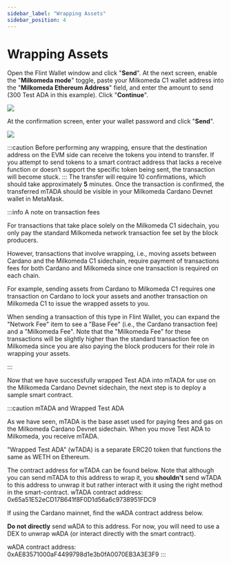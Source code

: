 ```yaml
---
sidebar_label: "Wrapping Assets"
sidebar_position: 4
---
```


# Wrapping Assets

Open the Flint Wallet window and click "**Send**". At the next screen, enable the "**Milkomeda mode**" toggle, paste your Milkomeda C1 wallet address into the "**Milkomeda Ethereum Address**" field, and enter the amount to send (300 Test ADA in this example). Click "**Continue**".

![](/img/flint-wrap-tada.png)

At the confirmation screen, enter your wallet password and click "**Send**".

![](/img/flint-wrap-tada-confirm.png)

:::caution
Before performing any wrapping, ensure that the destination address on the EVM side can receive the tokens you intend to transfer. If you attempt to send tokens to a smart contract address that lacks a receive function or doesn’t support the specific token being sent, the transaction will become stuck.
:::
The transfer will require 10 confirmations, which should take approximately **5** minutes. Once the transaction is confirmed, the transferred mTADA should be visible in your Milkomeda Cardano Devnet wallet in MetaMask.

:::info A note on transaction fees

For transactions that take place solely on the Milkomeda C1 sidechain, you only pay the standard Milkomeda network transaction fee set by the block producers.

However, transactions that involve wrapping, i.e., moving assets between Cardano and the Milkomeda C1 sidechain, require payment of transactions fees for both Cardano and Milkomeda since one transaction is required on each chain.

For example, sending assets from Cardano to Milkomeda C1 requires one transaction on Cardano to lock your assets and another transaction on Milkomeda C1 to issue the wrapped assets to you.

When sending a transaction of this type in Flint Wallet, you can expand the "Network Fee" item to see a "Base Fee" (i.e., the Cardano transaction fee) and a "Milkomeda Fee". Note that the "Milkomeda Fee" for these transactions will be slightly higher than the standard transaction fee on Milkomeda since you are also paying the block producers for their role in wrapping your assets.

:::

Now that we have successfully wrapped Test ADA into mTADA for use on the Milkomeda Cardano Devnet sidechain, the next step is to deploy a sample smart contract.

:::caution mTADA and Wrapped Test ADA

As we have seen, mTADA is the base asset used for paying fees and gas on the Milkomeda Cardano Devnet sidechain. When you move Test ADA to Milkomeda, you receive mTADA.

"Wrapped Test ADA" (wTADA) is a separate ERC20 token that functions the same as WETH on Ethereum.

The contract address for wTADA can be found below. Note that although you can send mTADA to this address to wrap it, you **shouldn't** send wTADA to this address to unwrap it but rather interact with it using the right method in the smart-contract. wTADA contract address: 0x65a51E52eCD17B641f8F0D1d56a6c9738951FDC9

If using the Cardano mainnet, find the wADA contract address below.

**Do not directly** send wADA to this address. For now, you will need to use a DEX to unwrap wADA (or interact directly with the smart contract).

wADA contract address: 0xAE83571000aF4499798d1e3b0fA0070EB3A3E3F9
:::
